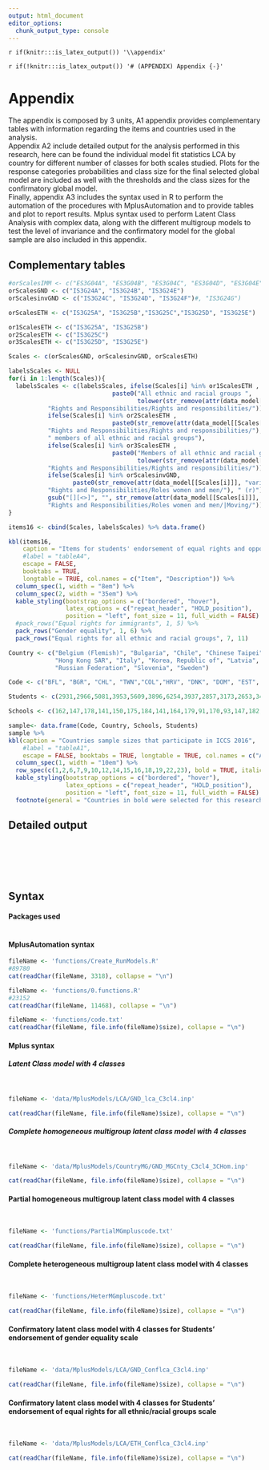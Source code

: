 ```yaml
---
output: html_document
editor_options: 
  chunk_output_type: console
---
```

`r if(knitr:::is_latex_output()) '\\appendix'`

`r if(!knitr:::is_latex_output()) '# (APPENDIX) Appendix {-}'` 

# Appendix  

The appendix is composed by 3 units, A1 appendix provides complementary tables with information regarding the items and countries used in the analysis.   
Appendix A2 include detailed output for the analysis performed in this research, here can be found the individual model fit statistics LCA by country for different number of classes for both scales studied. Plots for the response categories probabilities and class size for the final selected global model are included as well with the thresholds and the class sizes for the confirmatory global model.  
Finally, appendix A3 includes the syntax used in R to perform the automation of the procedures with MplusAutomation and to provide tables and plot to report results. Mplus syntax used to perform Latent Class Analysis with complex data, along with the different multigroup models to test the level of invariance and the confirmatory model for the global sample are also included in this appendix.    

## Complementary tables  


```r
#orScalesIMM <- c("ES3G04A", "ES3G04B", "ES3G04C", "ES3G04D", "ES3G04E")
orScalesGND <- c("IS3G24A", "IS3G24B", "IS3G24E")
orScalesinvGND <- c("IS3G24C", "IS3G24D", "IS3G24F")#, "IS3G24G")

orScalesETH <- c("IS3G25A", "IS3G25B","IS3G25C","IS3G25D", "IS3G25E")

or1ScalesETH <- c("IS3G25A", "IS3G25B")
or2ScalesETH <- c("IS3G25C")
or3ScalesETH <- c("IS3G25D", "IS3G25E")

Scales <- c(orScalesGND, orScalesinvGND, orScalesETH)

labelsScales <- NULL
for(i in 1:length(Scales)){
  labelsScales <- c(labelsScales, ifelse(Scales[i] %in% or1ScalesETH , 
                             paste0("All ethnic and racial groups ",
                                    tolower(str_remove(attr(data_model[[Scales[i]]], "variable.label"), 
           "Rights and Responsibilities/Rights and responsibilities/"))),
           ifelse(Scales[i] %in% or2ScalesETH , 
                             paste0(str_remove(attr(data_model[[Scales[i]]], "variable.label"), 
           "Rights and Responsibilities/Rights and responsibilities/"),
           " members of all ethnic and racial groups"),
           ifelse(Scales[i] %in% or3ScalesETH , 
                             paste0("Members of all ethnic and racial groups ",
                                    tolower(str_remove(attr(data_model[[Scales[i]]], "variable.label"), 
           "Rights and Responsibilities/Rights and responsibilities/"))),
           ifelse(Scales[i] %in% orScalesinvGND,
                  paste0(str_remove(attr(data_model[[Scales[i]]], "variable.label"), 
           "Rights and Responsibilities/Roles women and men/"), " (r)"),
           gsub("[][<>]", "", str_remove(attr(data_model[[Scales[i]]], "variable.label"), 
           "Rights and Responsibilities/Roles women and men/|Moving/")))))))
}

items16 <- cbind(Scales, labelsScales) %>% data.frame()

kbl(items16, 
    caption = "Items for students' endorsement of equal rights and opportunities. ICCS 2016", 
    #label = "tableA4",
    escape = FALSE,
    booktabs = TRUE,
    longtable = TRUE, col.names = c("Item", "Description")) %>% 
  column_spec(1, width = "8em") %>%
  column_spec(2, width = "35em") %>%
  kable_styling(bootstrap_options = c("bordered", "hover"), 
                latex_options = c("repeat_header", "HOLD_position"), 
                position = "left", font_size = 11, full_width = FALSE) %>% 
  #pack_rows("Equal rights for immigrants", 1, 5) %>% 
  pack_rows("Gender equality", 1, 6) %>%
  pack_rows("Equal rights for all ethnic and racial groups", 7, 11)

```

\newpage  


```r
Country <- c("Belgium (Flemish)", "Bulgaria", "Chile", "Chinese Taipei", "Colombia", "Croatia", "Denmark", "Dominican Republic", " Estonia", "Finland",
             "Hong Kong SAR", "Italy", "Korea, Republic of", "Latvia", "Lithuania", "Malta", "Mexico", "Netherlands", "Norway", "Peru", 
             "Russian Federation", "Slovenia", "Sweden")

Code <- c("BFL", "BGR", "CHL", "TWN","COL","HRV", "DNK", "DOM", "EST", "FIN", "HKG", "ITA", "KOR", "LVA", "LTU", "MLT", "MEX","NLD", "NOR", "PER", "RUS", "SVN", "SWE")

Students <- c(2931,2966,5081,3953,5609,3896,6254,3937,2857,3173,2653,3450,2601,3224,3631,3764,5526,2812,6271,5166,7289,2844,3264)

Schools <- c(162,147,178,141,150,175,184,141,164,179,91,170,93,147,182,47,213,123,148,206,352,145,155)

sample<- data.frame(Code, Country, Schools, Students)
sample %>% 
kbl(caption = "Countries sample sizes that participate in ICCS 2016", 
    #label = "tableA1",
    escape = FALSE, booktabs = TRUE, longtable = TRUE, col.names = c("AlphaCode","Country","Participating schools", "Participating students")) %>% 
  column_spec(1, width = "10em") %>%
  row_spec(c(1,2,6,7,9,10,12,14,15,16,18,19,22,23), bold = TRUE, italic = FALSE) %>% 
  kable_styling(bootstrap_options = c("bordered", "hover"), 
                latex_options = c("repeat_header", "HOLD_position"), 
                position = "left", font_size = 11, full_width = FALSE) %>% 
  footnote(general = "Countries in bold were selected for this research")
```  

\newpage  


\blandscape

## Detailed output

```r
```

\elandscape

```r
```


```r
```


\blandscape

```r
```

\elandscape

```r
```

```r
```

## Syntax

#### Packages used

```r
```

#### MplusAutomation syntax

```r
fileName <- 'functions/Create_RunModels.R'
#89780
cat(readChar(fileName, 3318), collapse = "\n")
```

<!-- #### Automatized R code -->

```r
fileName <- 'functions/0.functions.R'
#23152
cat(readChar(fileName, 11468), collapse = "\n")
```


```r
fileName <- 'functions/code.txt'
cat(readChar(fileName, file.info(fileName)$size), collapse = "\n")
```


#### Mplus syntax  

##### Latent Class model with 4 classes  

\  

```r
fileName <- 'data/MplusModels/LCA/GND_lca_C3cl4.inp'

cat(readChar(fileName, file.info(fileName)$size), collapse = "\n")
```


##### Complete homogeneous multigroup latent class model with 4 classes

\  

```r
fileName <- 'data/MplusModels/CountryMG/GND_MGCnty_C3cl4_3CHom.inp'

cat(readChar(fileName, file.info(fileName)$size), collapse = "\n")
```


#### Partial homogeneous multigroup latent class model with 4 classes  

\  

```r
fileName <- 'functions/PartialMGmpluscode.txt'

cat(readChar(fileName, file.info(fileName)$size), collapse = "\n")
```

#### Complete heterogeneous multigroup latent class model with 4 classes

\  

```r
fileName <- 'functions/HeterMGmpluscode.txt'

cat(readChar(fileName, file.info(fileName)$size), collapse = "\n")
```

#### Confirmatory latent class model with 4 classes for Students' endorsement of gender equality scale

\  

```r
fileName <- 'data/MplusModels/LCA/GND_Conflca_C3cl4.inp'

cat(readChar(fileName, file.info(fileName)$size), collapse = "\n")
```

#### Confirmatory latent class model with 4 classes for Students' endorsement of equal rights for all ethnic/racial groups scale

\  

```r

fileName <- 'data/MplusModels/LCA/ETH_Conflca_C3cl4.inp'

cat(readChar(fileName, file.info(fileName)$size), collapse = "\n")
```

